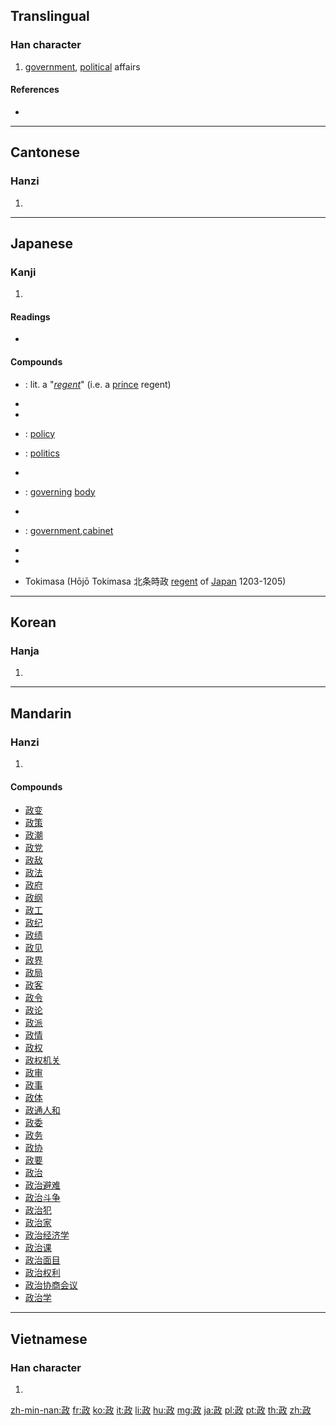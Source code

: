 ==Translingual==

===Han character===
{{Han char|rn=66|rad=攴|as=04|sn=8|four=1814<sub>0</sub>|canj=一一人大 (MMOK)|ids=⿰[[正]][[攵]]}}

# [[government]], [[political]] affairs

====References====
* {{Han ref|kx=0469.060|dkj=13135|dj=0819.020|hdz=21453.030|uh=653F|ud=25919|bh=AC46|bd=44102}}

----

==Cantonese==

===Hanzi===
{{yue-hanzi|jyut=|y=[[jing3]]}}

# {{defn|lang=yue|sort=攴04}}

----

==Japanese==

===Kanji===
{{ja-kanji|grade=5|rs=攴04}}

# {{defn|lang=ja|sort=攴04}}

====Readings====
* {{ja-readings|on=[[せい]] (sei), [[しょう]] (shō)|kun=[[まつりごと]] (matsurigoto), [[ただす]] (tadasu)}}

====Compounds====
* {{l|ja|摂政}}: lit. a "''[[regent]]''" (i.e. a [[prince]] regent)
* {{l|ja|政界}}
* {{l|ja|政権}}
* {{l|ja|政策}}: [[policy]]
* {{l|ja|政治}}: [[politics]]
* {{l|ja|政争}}
* {{l|ja|政体}}: [[governing]] [[body]]
* {{l|ja|政党}}
* {{l|ja|政府}}: [[government]],[[cabinet]]
* {{l|ja|政略}}
* {{l|ja|政令}}
* {{l|ja|時政}} Tokimasa (Hōjō Tokimasa 北条時政 [[regent]] of [[Japan]] 1203-1205)

----

==Korean==

===Hanja===
{{ko-hanja|hangeul=정|eumhun=|rv=jeong|mr=chŏng|y=ceng}}

# {{defn|lang=ko|sort=攴04}}

----

==Mandarin==

===Hanzi===
{{cmn-hanzi|pin=[[zhēng]] ([[zheng1]]), [[zhèng]] ([[zheng4]])|wg=[[cheng1|cheng<sup>1</sup>]], [[cheng4|cheng<sup>4</sup>]]}}

# {{defn|lang=cmn|sort=攴04}}

====Compounds====
* [[政变]]
* [[政策]]
* [[政潮]]
* [[政党]]
* [[政敌]]
* [[政法]]
* [[政府]]
* [[政纲]]
* [[政工]]
* [[政纪]]
* [[政绩]]
* [[政见]]
* [[政界]]
* [[政局]]
* [[政客]]
* [[政令]]
* [[政论]]
* [[政派]]
* [[政情]]
* [[政权]]
* [[政权机关]]
* [[政审]]
* [[政事]]
* [[政体]]
* [[政通人和]]
* [[政委]]
* [[政务]]
* [[政协]]
* [[政要]]
* [[政治]]
* [[政治避难]]
* [[政治斗争]]
* [[政治犯]]
* [[政治家]]
* [[政治经济学]]
* [[政治课]]
* [[政治面目]]
* [[政治权利]]
* [[政治协商会议]]
* [[政治学]]

----

==Vietnamese==

===Han character===
{{vi-hantu|[[chánh]], [[chính]], [[chiếng]]|rs=攴04}}

# {{defn|lang=vi|sort=攴04}}

[[zh-min-nan:政]]
[[fr:政]]
[[ko:政]]
[[it:政]]
[[li:政]]
[[hu:政]]
[[mg:政]]
[[ja:政]]
[[pl:政]]
[[pt:政]]
[[th:政]]
[[zh:政]]